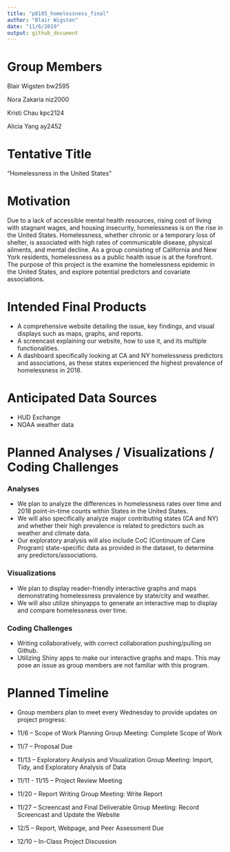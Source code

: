 ```yaml
---
title: "p8105_homelessness_final"
author: "Blair Wigsten"
date: "11/6/2019"
output: github_document
---
```


# Group Members 
  Blair Wigsten bw2595
  
  Nora Zakaria niz2000
  
  Kristi Chau kpc2124
  
  Alicia Yang ay2452

  
# Tentative Title
 "Homelessness in the United States"


# Motivation 
Due to a lack of accessible mental health resources, rising cost of living with stagnant wages, and housing insecurity, homelessness is on the rise in the United States. Homelessness, whether chronic or a temporary loss of shelter, is associated with high rates of communicable disease, physical ailments, and mental decline. As a group consisting of California and New York residents, homelessness as a public health issue is at the forefront. The purpose of this project is the examine the homelessness epidemic in the United States, and explore potential predictors and covariate associations.


# Intended Final Products 
  - A comprehensive website detailing the issue, key findings, and visual displays such as maps, graphs, and reports. 
  - A screencast explaining our website, how to use it, and its multiple functionalities.
  - A dashboard specifically looking at CA and NY homelessness predictors and associations, as these states experienced the highest prevalence of homelessness in 2018.
 
  
# Anticipated Data Sources
 - HUD Exchange
 - NOAA weather data


# Planned Analyses / Visualizations / Coding Challenges
### Analyses
 - We plan to analyze the differences in homelessness rates over time and 2018 point-in-time counts within States in the United States. 
 - We will also specifically analyze major contributing states (CA and NY) and whether their high prevalence is related to predictors such as weather and climate data.
  - Our exploratory analysis will also include CoC (Continuum of Care Program) state-specific data as provided in the dataset, to determine any predictors/associations.
  
### Visualizations
 - We plan to display reader-friendly interactive graphs and maps demonstrating homelessness prevalence by state/city and weather.
 - We will also utilize shinyapps to generate an interactive map to display and compare homelessness over time.

### Coding Challenges
 - Writing collaboratively, with correct collaboration pushing/pulling on Github.
 - Utilizing Shiny apps to make our interactive graphs and maps. This may pose an issue as group members are not familiar with this program.

 
# Planned Timeline
 - Group members plan to meet every Wednesday to provide updates on project progress:
 
- 11/6 – Scope of Work Planning Group Meeting: Complete Scope of Work
- 11/7 – Proposal Due
- 11/13 – Exploratory Analysis and Visualization Group Meeting: Import, Tidy, and Exploratory Analysis of Data
- 11/11 - 11/15 – Project Review Meeting 
- 11/20 – Report Writing Group Meeting: Write Report
- 11/27 – Screencast and Final Deliverable Group Meeting: Record Screencast and Update the Website
- 12/5 – Report, Webpage, and Peer Assessment Due
- 12/10 – In-Class Project Discussion
